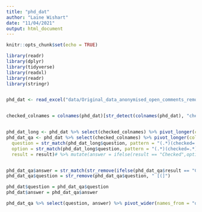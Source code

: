 ---
title: "phd_dat"
author: "Laine Wishart"
date: "11/04/2021"
output: html_document
---

```{r setup, include=FALSE}
knitr::opts_chunk$set(echo = TRUE)
```

```{r}
library(readr)
library(dplyr)
library(tidyverse)
library(readxl)
library(readr)
library(stringr)



```

```{r}

phd_dat <- read_excel("data/Original_data_anonymised_open_comments_removed (2).xlsx") # source: https://ses.library.usyd.edu.au/handle/2123/22425


checked_colnames = colnames(phd_dat)[str_detect(colnames(phd_dat), "checked")]


phd_dat_long <- phd_dat %>% select(checked_colnames) %>% pivot_longer(cols =everything(), names_to = "question", values_to = "result", names_prefix = "a-zA-Z.*[cC]hecked=")
phd_dat_qa <- phd_dat %>% select(checked_colnames) %>% pivot_longer(cols =everything(), names_to = "question", values_to = "result", names_prefix = "a-zA-Z.*checked=") %>% mutate(
  question = str_match(phd_dat_long$question, pattern = "(.*)(checked=.*)")[,2], 
  option = str_match(phd_dat_long$question, pattern = "(.*)(checked=.*)")[,3], 
  result = result)# %>% mutate(answer = ifelse(result == "Checked",option,NA)) 


phd_dat_qa$answer = str_match(str_remove(ifelse(phd_dat_qa$result == "Checked", phd_dat_qa$option, NA),"[)]"),"^checked=.([a-zA-Z].*)")[,2]
phd_dat_qa$question = str_remove(phd_dat_qa$question, " [(]")

phd_dat$question = phd_dat_qa$question 
phd_dat$answer = phd_dat_qa$answer

phd_dat_qa %>% select(question, answer) %>% pivot_wider(names_from = "question", values_from = "answer" )
```

